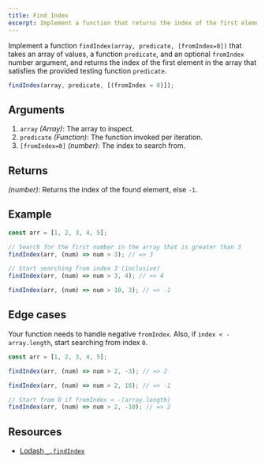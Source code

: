 ```yaml
---
title: Find Index
excerpt: Implement a function that returns the index of the first element in the array that satisfies the provided testing function
---
```


Implement a function `findIndex(array, predicate, [fromIndex=0])` that takes an array of values, a function `predicate`, and an optional `fromIndex` number argument, and returns the index of the first element in the array that satisfies the provided testing function `predicate`.

```js
findIndex(array, predicate, [(fromIndex = 0)]);
```

## Arguments

1. `array` _(Array)_: The array to inspect.
1. `predicate` _(Function)_: The function invoked per iteration.
1. `[fromIndex=0]` _(number)_: The index to search from.

## Returns

_(number)_: Returns the index of the found element, else `-1`.

## Example

```js
const arr = [1, 2, 3, 4, 5];

// Search for the first number in the array that is greater than 3
findIndex(arr, (num) => num > 3); // => 3

// Start searching from index 3 (inclusive)
findIndex(arr, (num) => num > 3, 4); // => 4

findIndex(arr, (num) => num > 10, 3); // => -1
```

## Edge cases

Your function needs to handle negative `fromIndex`. Also, if `index < - array.length`, start searching from index `0`.

```js
const arr = [1, 2, 3, 4, 5];

findIndex(arr, (num) => num > 2, -3); // => 2

findIndex(arr, (num) => num > 2, 10); // => -1

// Start from 0 if fromIndex < -(array.length)
findIndex(arr, (num) => num > 2, -10); // => 2
```

## Resources

- [Lodash `_.findIndex`](https://lodash.com/docs/#findIndex)
